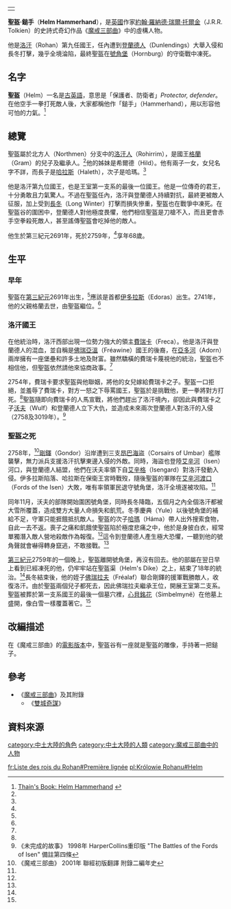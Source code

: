 {|align=right
|-
|{{Tolkienchar |
image_character = |
image_caption = |
Book(s) = 《[[魔戒|魔戒三部曲]]》 |
character_name = 聖盔·鎚手 |
character_alias = |
character_title = [[洛汗國王|洛汗國王]] |
character_race = [[人類_(中土大陸)|人類]] |
character_nation = [[洛汗人|洛汗人]] |
character_culture = [[伊歐家族|伊歐家族]] |
character_gender = 男性 |
character_realm = [[洛汗_(地名)|洛汗]] |
character_sub_realm = |
character_lifespan = 第三紀元2691年 - [[第三紀元|第三紀元]]2759年<ref name=autogenerated1>《魔戒三部曲》 2001年 聯經初版翻譯 附錄一帝王本紀及年表</ref> |
character_weapon = | 
}}
|}
'''聖盔·鎚手'''（'''Helm Hammerhand'''），是[[英國|英國]]作家[[約翰·羅納德·瑞爾·托爾金|約翰·羅納德·瑞爾·托爾金]]（J.R.R. Tolkien）的史詩式奇幻作品《[[魔戒|魔戒三部曲]]》中的虛構人物。

他是[[洛汗_(地名)|洛汗]]（Rohan）第九任國王，任內遭到[[登蘭德|登蘭德人]]（Dunlendings）大舉入侵和長冬打擊，幾乎全境淪陷，最終聖盔在[[聖盔谷|號角堡]]（Hornburg）的守衛戰中凍死。

==名字==
'''聖盔'''（Helm）一名是[[古英語|古英語]]，意思是「保護者、防衛者」''Protector, defender''。在他空手一拳打死敵人後，大家都稱他作「鎚手」（Hammerhand），用以形容他可怕的力氣。<ref>[http://www.tuckborough.net/rohirrim.html#Helm Thain's Book: Helm Hammerhand] {{webarchive|url=https://web.archive.org/web/20120107155236/http://www.tuckborough.net/rohirrim.html |date=2012-01-07 }}</ref>

==總覽==
聖盔屬於北方人（Northmen）分支中的[[洛汗人|洛汗人]]（Rohirrim），是國王[[格蘭_(中土大陸)|格蘭]]（Gram）的兒子及繼承人。<ref name=autogenerated1 />他的姊妹是希爾德（Hild）。他有兩子一女，女兒名字不詳，而長子是[[哈拉斯|哈拉斯]]（Haleth），次子是哈瑪。<ref name=autogenerated1 />

他是洛汗第九位國王，也是王室第一支系的最後一位國王。他是一位傳奇的君王，十分勇敢且力氣驚人。不過在聖盔任內，洛汗與登蘭德人持續對抗，最終更被敵人征服，加上受到[[長冬|長冬]]（Long Winter）打擊而損失慘重，聖盔也在戰爭中凍死。在聖盔谷的圍困中，登蘭德人對他極度畏懼，他們相信聖盔是刀槍不入，而且更會赤手空拳殺死敵人，甚至謠傳聖盔會吃掉他的敵人。

他生於第三紀元2691年，死於2759年，<ref name=autogenerated1 />享年68歲。

==生平==
===早年===
聖盔在[[第三紀元|第三紀元]]2691年出生，<ref name=autogenerated1 />應該是首都[[伊多拉斯|伊多拉斯]]（Edoras）出生。2741年，他的父親格蘭去世，由聖盔繼位。<ref name=autogenerated1 />

===洛汗國王===
在他統治時，洛汗西部出現一位勢力強大的領主[[費瑞卡|費瑞卡]]（Freca）。他是洛汗與登蘭德人的混血，並自稱是[[佛瑞亞溫|佛瑞亞溫]]（Fréawine）國王的後裔，在[[中土大陸河流列表#A|亞多河]]（Adorn）兩岸擁有一座堡壘和許多土地及財富。雖然驕橫的費瑞卡蔑視他的統治，聖盔也不相信他，但聖盔依然請他來協商政事。<ref name=autogenerated1 />

2754年，費瑞卡要求聖盔與他聯姻，將他的女兒嫁給費瑞卡之子。聖盔一口拒絕，並羞辱了費瑞卡，對方一怒之下辱罵國王，聖盔於是挑戰他，更一拳將對方打死。<ref name=autogenerated1 />聖盔隨即向費瑞卡的人馬宣戰，將他們趕出了洛汗境內，卻因此與費瑞卡之子[[沃夫|沃夫]]（Wulf）和登蘭德人立下大仇，並造成未來兩次登蘭德人對洛汗的入侵（2758及3019年）。<ref>《未完成的故事》 1998年 HarperCollins重印版 "The Battles of the Fords of Isen" 備註第四條</ref>

===聖盔之死===
2758年，<ref>《魔戒三部曲》 2001年 聯經初版翻譯 附錄二編年史</ref>[[剛鐸|剛鐸]]（Gondor）沿岸遭到三支[[昂巴海盜|昂巴海盜]]（Corsairs of Umbar）艦隊襲擊，無力派兵支援洛汗抗擊東邊入侵的外敵。同時，海盜也登陸[[中土大陸河流列表#I|艾辛河]]（Isen）河口，與登蘭德人結盟，他們在沃夫率領下自[[艾辛格|艾辛格]]（Isengard）對洛汗發動入侵。伊多拉斯陷落、哈拉斯在保衛王宮時戰歿，隨後聖盔的軍隊在[[艾辛河渡口|艾辛河渡口]]（Fords of the Isen）大敗，唯有率領軍民退守號角堡，洛汗全境遂被攻陷。<ref name=autogenerated1 />

同年11月，沃夫的部隊開始圍困號角堡，同時長冬降臨，五個月之內全個洛汗都被大雪所覆蓋，造成雙方大量人命損失和飢荒。冬季慶典（Yule）以後號角堡的補給不足，守軍只能捱餓抵抗敵人。聖盔的次子[[哈瑪|哈瑪]]（Háma）帶人出外搜索食物，自此一去不返。喪子之痛和飢餓使聖盔陷於極度悲痛之中，他於是身披白衣，經常單獨潛入敵人營地殺敵作為報復。<ref name=autogenerated1 />這令到登蘭德人產生極大恐懼，一聽到他的號角聲就會嚇得轉身竄逃，不敢接戰。<ref name=autogenerated1 />

[[第三紀元|第三紀元]]2759年的一個晚上，聖盔離開號角堡，再沒有回去。他的部屬在翌日早上看到已經凍死的他，仍牢牢站在聖盔渠（Helm's Dike）之上，結束了18年的統治。<ref name=autogenerated1 />長冬結束後，他的姪子[[佛瑞拉夫|佛瑞拉夫]]（Fréalaf）聯合剛鐸的援軍戰勝敵人，收復洛汗。由於聖盔兩個兒子都死去，因此佛瑞拉夫繼承王位，開展王室第二支系。聖盔被葬於第一支系國王的最後一個墓穴裡，[[心貝銘花|心貝銘花]]（Simbelmynë）在他墓上盛開，像白雪一樣覆蓋著它。<ref name=autogenerated1 />

==改編描述==
在《魔戒三部曲》的[[魔戒二部曲：雙城奇謀|電影版本]]中，聖盔谷有一座就是聖盔的雕像，手持著一把鎚子。

==參考==
*《[[魔戒|魔戒三部曲]]》及其附錄
**《[[雙城奇謀|雙城奇謀]]》

==資料來源==
{{reflist}}

{{洛汗國王|[[格蘭_(中土大陸)|格蘭]]|[[佛瑞拉夫|佛瑞拉夫]]|}}

[[category:中土大陸的角色|category:中土大陸的角色]]
[[category:中土大陸的人類|category:中土大陸的人類]]
[[category:魔戒三部曲中的人物|category:魔戒三部曲中的人物]]


[[fr:Liste_des_rois_du_Rohan#Première_lignée|fr:Liste des rois du Rohan#Première lignée]]
[[pl:Królowie_Rohanu#Helm|pl:Królowie Rohanu#Helm]]